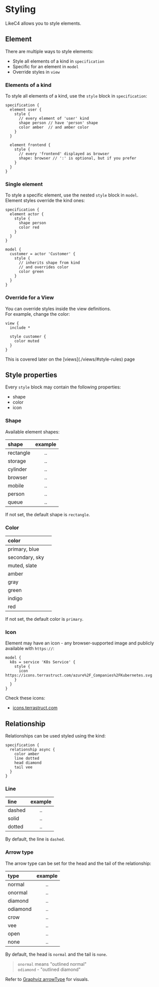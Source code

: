 
# Styling

LikeC4 allows you to style elements.

## Element

There are multiple ways to style elements:
- Style all elements of a kind in `specification`
- Specific for an element in `model`
- Override styles in `view`

### Elements of a kind

To style all elements of a kind, use the `style` block in `specification`:

```likec4 copy
specification {
  element user {
    style {
      // every element of 'user' kind
      shape person // have 'person' shape
      color amber  // and amber color
    }
  }

  element frontend {    
    style {
      // every 'frontend' displayed as browser
      shape: browser // ':' is optional, but if you prefer
    }
  }
}
```

### Single element

To style a specific element, use the nested `style` block in `model`.  
Element styles override the kind ones:

```likec4 copy
specification {
  element actor {
    style {
      shape person
      color red
    }
  }
}

model {
  customer = actor 'Customer' {
    style {
      // inherits shape from kind
      // and overrides color
      color green                   
    }
  }
}
```

### Override for a View

You can override styles inside the view definitions.  
For example, change the color:

```likec4
view {
  include *

  style customer {
    color muted
  }
}
```

<Info>
This is covered later on the [views](./views/#style-rules) page
</Info>

## Style properties

Every `style` block may contain the following properties:
- shape
- color
- icon

### Shape

Available element shapes:

| shape     | example |
| :-------- | :-----: |
| rectangle |   ..    |
| storage   |   ..    |
| cylinder  |   ..    |
| browser   |   ..    |
| mobile    |   ..    |
| person    |   ..    |
| queue     |   ..    |

If not set, the default shape is `rectangle`.

### Color

| color          |                                                           |
| :------------- | :-------------------------------------------------------: |
| primary, blue  |  <div className="bg-blue-500 rounded-sm w-8 h-6"></div>   |
| secondary, sky |   <div className="bg-sky-600 rounded-sm w-8 h-6"></div>   |
| muted, slate   |  <div className="bg-slate-600 rounded-sm w-8 h-6"></div>  |
| amber          |  <div className="bg-amber-600 rounded-sm w-8 h-6"></div>  |
| gray           | <div className="bg-neutral-500 rounded-sm w-8 h-6"></div> |
| green          |  <div className="bg-green-600 rounded-sm w-8 h-6"></div>  |
| indigo         | <div className="bg-indigo-600 rounded-sm w-8 h-6"></div>  |
| red            |   <div className="bg-red-500 rounded-sm w-8 h-6"></div>   |

If not set, the default color is `primary`.

### Icon

Element may have an icon - any browser-supported image and publicly available with `https://`:

```likec4 copy
model {
  k8s = service 'K8s Service' {
    style {
      icon https://icons.terrastruct.com/azure%2F_Companies%2FKubernetes.svg
    }
  }
}
```

Check these icons:

- [icons.terrastruct.com](https://icons.terrastruct.com/)

## Relationship

Relationships can be used styled using the kind:

```likec4
specification {
  relationship async {
    color amber
    line dotted
    head diamond
    tail vee
  }
}
```

### Line

| line     | example |
| :-------- | :-----: |
| dashed |   ..    |
| solid  |   ..    |
| dotted |   ..    |

By default, the line is `dashed`.

### Arrow type

The arrow type can be set for the head and the tail of the relationship:

| type     | example |
| :-------- | :-----: |
| normal |   ..    |
| onormal  |   ..    |
| diamond |   ..    |
| odiamond |   ..    |
| crow |   ..    |
| vee |   ..    |
| open |   ..    |
| none |   ..    |

By default, the head is `normal` and the tail is `none`.

> `onormal` means "outlined normal"  
> `odiamond` - "outlined diamond"

Refer to [Graphviz arrowType](https://graphviz.org/docs/attr-types/arrowType/) for visuals.

